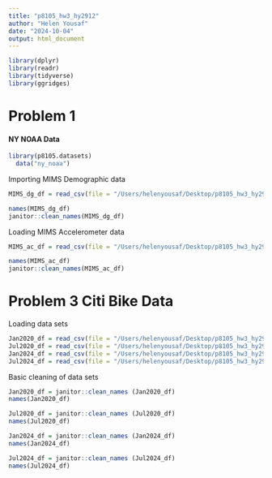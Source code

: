 ```yaml
---
title: "p8105_hw3_hy2912"
author: "Helen Yousaf"
date: "2024-10-04"
output: html_document
---
```

```r
library(dplyr) 
library(readr)
library(tidyverse)
library(ggridges)
```

# Problem 1 
#### NY NOAA Data 
```r
library(p8105.datasets)
  data("ny_noaa")
```

Importing MIMS Demographic data
```r
MIMS_dg_df = read_csv(file = "/Users/helenyousaf/Desktop/p8105_hw3_hy2912/MIMS.dg.csv", skip = 4, na = c(".", "NA", ""))
```
```r
names(MIMS_dg_df)
janitor::clean_names(MIMS_dg_df)
```

Loading MIMS Accelerometer data 
```r
MIMS_ac_df = read_csv(file = "/Users/helenyousaf/Desktop/p8105_hw3_hy2912/MIMS.ac.csv", na = c(".", "NA", ""))
```
```r
names(MIMS_ac_df)
janitor::clean_names(MIMS_ac_df)
```

# Problem 3 Citi Bike Data 
Loading data sets 
```r
Jan2020_df = read_csv(file = "/Users/helenyousaf/Desktop/p8105_hw3_hy2912/Jan2020.CITI.csv", na = c(".", "NA", ""))
Jul2020_df = read_csv(file = "/Users/helenyousaf/Desktop/p8105_hw3_hy2912/July2020.CITI.csv", na = c(".", "NA", ""))
Jan2024_df = read_csv(file = "/Users/helenyousaf/Desktop/p8105_hw3_hy2912/Jan2024.CITI.csv", na = c(".", "NA", ""))
Jul2024_df = read_csv(file = "/Users/helenyousaf/Desktop/p8105_hw3_hy2912/July2024.CITI.csv", na = c(".", "NA", ""))
```
Basic cleaning of data sets
```r
Jan2020_df = janitor::clean_names (Jan2020_df)
names(Jan2020_df)
```
```r
Jul2020_df = janitor::clean_names (Jul2020_df)
names(Jul2020_df)
```
```r
Jan2024_df = janitor::clean_names (Jan2024_df)
names(Jan2024_df)
```
```r
Jul2024_df = janitor::clean_names (Jul2024_df)
names(Jul2024_df)
```


